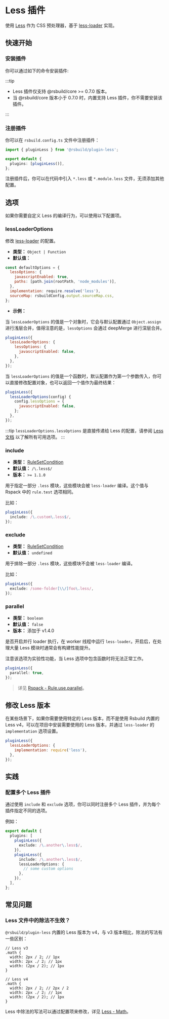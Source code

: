 # Less 插件


<SourceCode href="https://github.com/web-infra-dev/rsbuild/tree/main/packages/plugin-less" />

使用 [Less](https://lesscss.org/) 作为 CSS 预处理器，基于 [less-loader](https://github.com/webpack-contrib/less-loader) 实现。

## 快速开始

### 安装插件

你可以通过如下的命令安装插件:


<PackageManagerTabs command="add @rsbuild/plugin-less -D" />

:::tip

- Less 插件仅支持 @rsbuild/core >= 0.7.0 版本。
- 当 @rsbuild/core 版本小于 0.7.0 时，内置支持 Less 插件，你不需要安装该插件。

:::

### 注册插件

你可以在 `rsbuild.config.ts` 文件中注册插件：

```ts title="rsbuild.config.ts"
import { pluginLess } from '@rsbuild/plugin-less';

export default {
  plugins: [pluginLess()],
};
```

注册插件后，你可以在代码中引入 `*.less` 或 `*.module.less` 文件，无须添加其他配置。

## 选项

如果你需要自定义 Less 的编译行为，可以使用以下配置项。

### lessLoaderOptions

修改 [less-loader](https://github.com/webpack-contrib/less-loader) 的配置。

- **类型：** `Object | Function`
- **默认值：**

```js
const defaultOptions = {
  lessOptions: {
    javascriptEnabled: true,
    paths: [path.join(rootPath, 'node_modules')],
  },
  implementation: require.resolve('less'),
  sourceMap: rsbuildConfig.output.sourceMap.css,
};
```

- **示例：**

当 `lessLoaderOptions` 的值是一个对象时，它会与默认配置通过 `Object.assign` 进行浅层合并，值得注意的是，`lessOptions` 会通过 deepMerge 进行深层合并。

```js
pluginLess({
  lessLoaderOptions: {
    lessOptions: {
      javascriptEnabled: false,
    },
  },
});
```

当 `lessLoaderOptions` 的值是一个函数时，默认配置作为第一个参数传入，你可以直接修改配置对象，也可以返回一个值作为最终结果：

```js
pluginLess({
  lessLoaderOptions(config) {
    config.lessOptions = {
      javascriptEnabled: false,
    };
  },
});
```

:::tip
`lessLoaderOptions.lessOptions` 是直接传递给 Less 的配置，请参阅 [Less 文档](https://lesscss.org/usage/#command-line-usage-options) 以了解所有可用选项。
:::

### include

- **类型：** [RuleSetCondition](https://rspack.rs/zh/config/module#condition)
- **默认值：** `/\.less$/`
- **版本：** `>= 1.1.0`

用于指定一部分 `.less` 模块，这些模块会被 `less-loader` 编译。这个值与 Rspack 中的 `rule.test` 选项相同。

比如：

```ts
pluginLess({
  include: /\.custom\.less$/,
});
```

### exclude

- **类型：** [RuleSetCondition](https://rspack.rs/zh/config/module#condition)
- **默认值：** `undefined`

用于排除一部分 `.less` 模块，这些模块不会被 `less-loader` 编译。

比如：

```ts
pluginLess({
  exclude: /some-folder[\\/]foo\.less/,
});
```

### parallel

- **类型：** `boolean`
- **默认值：** `false`
- **版本：** 添加于 v1.4.0

是否开启并行 loader 执行，在 worker 线程中运行 `less-loader`。开启后，在处理大量 Less 模块时通常会有构建性能提升。

注意该选项为实验性功能，当 Less 选项中包含函数时将无法正常工作。

```ts
pluginLess({
  parallel: true,
});
```

> 详见 [Rspack - Rule.use.parallel](https://rspack.rs/config/module#ruleuseparallel)。

## 修改 Less 版本

在某些场景下，如果你需要使用特定的 Less 版本，而不是使用 Rsbuild 内置的 Less v4，可以在项目中安装需要使用的 Less 版本，并通过 `less-loader` 的 `implementation` 选项设置。

```js
pluginLess({
  lessLoaderOptions: {
    implementation: require('less'),
  },
});
```

## 实践

### 配置多个 Less 插件

通过使用 `include` 和 `exclude` 选项，你可以同时注册多个 Less 插件，并为每个插件指定不同的选项。

例如：

```ts
export default {
  plugins: [
    pluginLess({
      exclude: /\.another\.less$/,
    }),
    pluginLess({
      include: /\.another\.less$/,
      lessLoaderOptions: {
        // some custom options
      },
    }),
  ],
};
```

## 常见问题

### Less 文件中的除法不生效？

`@rsbuild/plugin-less` 内置的 Less 版本为 v4，与 v3 版本相比，除法的写法有一些区别：

```less
// Less v3
.math {
  width: 2px / 2; // 1px
  width: 2px ./ 2; // 1px
  width: (2px / 2); // 1px
}

// Less v4
.math {
  width: 2px / 2; // 2px / 2
  width: 2px ./ 2; // 1px
  width: (2px / 2); // 1px
}
```

Less 中除法的写法可以通过配置项来修改，详见 [Less - Math](https://lesscss.org/usage/#less-options-math)。
